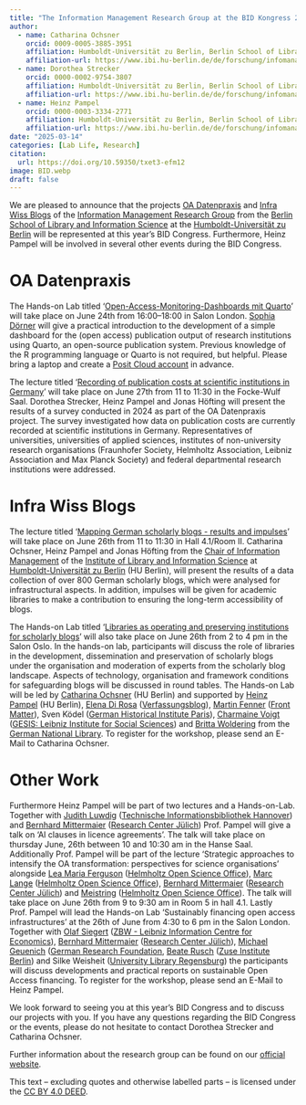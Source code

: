 ```yaml
---
title: "The Information Management Research Group at the BID Kongress 2025"
author: 
  - name: Catharina Ochsner
    orcid: 0009-0005-3885-3951
    affiliation: Humboldt-Universität zu Berlin, Berlin School of Library and Information Science (IBI) 
    affiliation-url: https://www.ibi.hu-berlin.de/de/forschung/infomanagement/teaminfomanagement
  - name: Dorothea Strecker
    orcid: 0000-0002-9754-3807
    affiliation: Humboldt-Universität zu Berlin, Berlin School of Library and Information Science (IBI) 
    affiliation-url: https://www.ibi.hu-berlin.de/de/forschung/infomanagement/teaminfomanagement  
  - name: Heinz Pampel
    orcid: 0000-0003-3334-2771
    affiliation: Humboldt-Universität zu Berlin, Berlin School of Library and Information Science (IBI) 
    affiliation-url: https://www.ibi.hu-berlin.de/de/forschung/infomanagement/teaminfomanagement
date: "2025-03-14"
categories: [Lab Life, Research]
citation: 
  url: https://doi.org/10.59350/txet3-efm12           
image: BID.webp
draft: false
---
```


We are pleased to announce that the projects [OA Datenpraxis](https://oa-datenpraxis.de/index.html) and [Infra Wiss Blogs](https://infrawissblogs.org/) of the [Information Management Research Group](https://www.ibi.hu-berlin.de/de/forschung/infomanagement) from the [Berlin School of Library and Information Science](https://www.ibi.hu-berlin.de/de) at the [Humboldt-Universität zu Berlin](https://www.hu-berlin.de/de) will be represented at this year's BID Congress. Furthermore, Heinz Pampel will be involved in several other events during the BID Congress.

# OA Datenpraxis

The Hands-on Lab titled ‘[Open-Access-Monitoring-Dashboards mit Quarto](https://bid2025.abstractserver.com/program/#/details/sessions/79)’ will take place on June 24th from 16:00–18:00 in Salon London. [Sophia Dörner](https://www.sub.uni-goettingen.de/kontakt/personen-a-z/personendetails/person/sophia-doerner/) will give a practical introduction to the development of a simple dashboard for the (open access) publication output of research institutions using Quarto, an open-source publication system. Previous knowledge of the R programming language or Quarto is not required, but helpful. Please bring a laptop and create a [Posit Cloud account](https://posit.cloud/plans/free) in advance.

The lecture titled ‘[Recording of publication costs at scientific institutions in Germany](https://bid2025.abstractserver.com/program/#/details/presentations/273)’ will take place on June 27th from 11 to 11:30 in the Focke-Wulf Saal. Dorothea Strecker, Heinz Pampel and Jonas Höfting will present the results of a survey conducted in 2024 as part of the OA Datenpraxis project. The survey investigated how data on publication costs are currently recorded at scientific institutions in Germany. Representatives of universities, universities of applied sciences, institutes of non-university research organisations (Fraunhofer Society, Helmholtz Association, Leibniz Association and Max Planck Society) and federal departmental research institutions were addressed.

# Infra Wiss Blogs

The lecture titled ‘[Mapping German scholarly blogs - results and impulses](https://bid2025.abstractserver.com/program/#/details/presentations/307)’ will take place on June 26th from 11 to 11:30 in Hall 4.1/Room II. Catharina Ochsner, Heinz Pampel and Jonas Höfting from the [Chair of Information Management](https://www.ibi.hu-berlin.de/de/forschung/infomanagement) of the [Institute of Library and Information Science](https://www.ibi.hu-berlin.de/de) at [Humboldt-Universität zu Berlin](https://www.hu-berlin.de/de) (HU Berlin), will present the results of a data collection of over 800 German scholarly blogs, which were analysed for infrastructural aspects. In addition, impulses will be given for academic libraries to make a contribution to ensuring the long-term accessibility of blogs.

The Hands-on Lab titled ‘[Libraries as operating and preserving institutions for scholarly blogs](https://bid2025.abstractserver.com/program/#/details/sessions/84)’ will also take place on June 26th from 2 to 4 pm in the Salon Oslo. In the hands-on lab, participants will discuss the role of libraries in the development, dissemination and preservation of scholarly blogs under the organisation and moderation of experts from the scholarly blog landscape. Aspects of technology, organisation and framework conditions for safeguarding blogs will be discussed in round tables. The Hands-on Lab will be led by [Catharina Ochsner](https://www.ibi.hu-berlin.de/de/forschung/infomanagement/teaminfomanagement) (HU Berlin) and supported by [Heinz Pampel](https://heinzpampel.de/) (HU Berlin), [Elena Di Rosa](https://verfassungsblog.de/author/elena-di-rosa/) ([Verfassungsblog](https://verfassungsblog.de/)), [Martin Fenner](https://front-matter.io/team) ([Front Matter](https://front-matter.%20io/)), Sven Ködel ([German Historical Institute Paris](https://www.dhi-paris.fr/home.html)), [Charmaine Voigt](https://www.gesis.org/institut/ueber-uns/mitarbeitendenverzeichnis/person/Charmaine.Voigt) ([GESIS: Leibniz Institute for Social Sciences](https://www.gesis.org/home)) and [Britta Woldering](https://www.dnb.de/SharedDocs/Kontaktdaten/DE/wolderingBritta.html) from the [German National Library](https://www.dnb.de/DE/Home/home_node.html). To register for the workshop, please send an E-Mail to Catharina Ochsner.

# Other Work

Furthermore Heinz Pampel will be part of two lectures and a Hands-on-Lab. Together with [Judith Luwdig](https://vivo.tib.eu/fis/display/n0000-0001-5322-0478) ([Technische Informationsbibliothek Hannover](https://www.tib.eu/de/)) and [Bernhard Mittermaier](https://www.fz-juelich.de/de/zb/kontakt/zb-leitung) ([Research Center Jülich](https://www.fz-juelich.de/de)) Prof. Pampel will give a talk on ‘AI clauses in licence agreements’. The talk will take place on thursday June, 26th between 10 and 10:30 am in the Hanse Saal. Additionally Prof. Pampel will be part of the lecture ‘Strategic approaches to intensify the OA transformation: perspectives for science organisations’ alongside [Lea Maria Ferguson](https://os.helmholtz.de/ueber-uns/team-und-kontakt/) ([Helmholtz Open Science Office](https://os.helmholtz.de/)), [Marc Lange](https://os.helmholtz.de/ueber-uns/team-und-kontakt/) ([Helmholtz Open Science Office](https://os.helmholtz.de/)), [Bernhard Mittermaier](https://www.fz-juelich.de/de/zb/kontakt/zb-leitung) ([Research Center Jülich](https://www.fz-juelich.de/de)) and [Meistring](https://os.helmholtz.de/ueber-uns/team-und-kontakt/) ([Helmholtz Open Science Office](https://os.helmholtz.de/)). The talk will take place on June 26th from 9 to 9:30 am in Room 5 in hall 4.1. Lastly Prof. Pampel will lead the Hands-on Lab ‘Sustainably financing open access infrastructures’ at the 26th of June from 4:30 to 6 pm in the Salon London. Together with [Olaf Siegert](https://www.zbw.eu/de/ueber-zbw/profil/mitarbeiterprofile/profil-olaf-siegert) ([ZBW - Leibniz Information Centre for Economics](https://www.zbw.eu/de/)), [Bernhard Mittermaier](https://www.fz-juelich.de/de/zb/kontakt/zb-leitung) ([Research Center Jülich](https://www.fz-juelich.de/de)), [Michael Geuenich](https://www.dfg.de/de/ueber-uns/geschaeftsstelle/personen/michael-geuenich-165456) ([German Research Foundation]((https://www.dfg.de/de)), [Beate Rusch](https://www.zib.de/members/rusch) ([Zuse Institute Berlin](https://www.zib.de/index.php/)) and Silke Weisheit ([University Library Regensburg](https://www.uni-regensburg.de/bibliothek/startseite/index.html)) the participants will discuss developments and practical reports on sustainable Open Access financing. To register for the workshop, please send an E-Mail to Heinz Pampel.

We look forward to seeing you at this year's BID Congress and to discuss our projects with you. If you have any questions regarding the BID Congress or the events, please do not hesitate to contact Dorothea Strecker and Catharina Ochsner.

Further information about the research group can be found on our [official website](http://hu.berlin/infomgnt).

This text – excluding quotes and otherwise labelled parts – is licensed under the [CC BY 4.0 DEED](https://creativecommons.org/licenses/by/4.0/deed.de).
